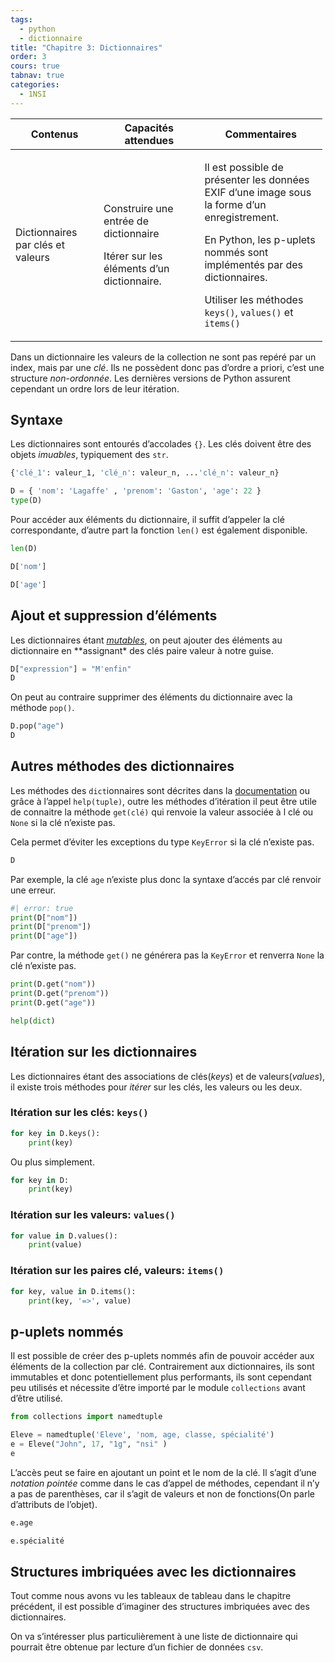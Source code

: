 ```yaml
---
tags:
  - python
  - dictionnaire
title: "Chapitre 3: Dictionnaires"
order: 3
cours: true
tabnav: true
categories:
  - 1NSI
---
```


::: programme
+---------------------------+-------------------------------+--------------------------------------+
| Contenus                  | Capacités attendues           | Commentaires                         |
+===========================+===============================+======================================+
| Dictionnaires par clés et | Construire une entrée de      | Il est possible de présenter les     |
| valeurs                   | dictionnaire                  | données EXIF d’une image sous        |
|                           |                               | la forme d’un enregistrement.        |
|                           |                               |                                      |
|                           | Itérer sur les éléments d'un  | En Python, les p-uplets nommés       |
|                           | dictionnaire.                 | sont implémentés par des             |
|                           |                               | dictionnaires.                       |
|                           |                               |                                      |
|                           |                               | Utiliser les méthodes `keys()`,      |
|                           |                               | `values()` et `items()`              |
+---------------------------+-------------------------------+--------------------------------------+
:::

::: {.intro layout-ncol=2}

Dans un dictionnaire les valeurs de la collection ne sont pas repéré par un index, mais par une
_clé_. Ils ne possèdent donc pas d'ordre a priori, c'est une structure _non-ordonnée_. Les dernières versions de Python assurent cependant un ordre lors de leur itération.

<wc-wikimage title="Associative_array_as_linked_list.svg" caption="Les dictionnaires en Python sont ce que l'on appelle un tableau associatif."></wc-wikimage>

:::

## Syntaxe

 Les dictionnaires sont entourés d'accolades `{}`. Les clés doivent être des objets _imuables_,
 typiquement des `str`.

```python
{'clé_1': valeur_1, 'clé_n': valeur_n, ...'clé_n': valeur_n}
```

```python
D = { 'nom': 'Lagaffe' , 'prenom': 'Gaston', 'age': 22 }
type(D)
```

Pour accéder aux éléments du dictionnaire, il suffit d'appeler la clé correspondante, d'autre part
la fonction `len()` est également disponible.

```python
len(D)
```

```python
D['nom']
```

```python
D['age']
```

## Ajout et suppression d'éléments

Les dictionnaires étant *[mutables](https://fr.wiktionary.org/wiki/mutable)*, on peut ajouter des
éléments au dictionnaire en **assignant* des clés paire valeur à notre guise.

```python
D["expression"] = "M'enfin"
D
```

On peut au contraire supprimer des éléments du dictionnaire avec la méthode `pop()`.

```python
D.pop("age")
D
```

## Autres méthodes des dictionnaires

Les méthodes des `dict`ionnaires sont décrites dans la
[documentation](https://docs.python.org/fr/3/library/stdtypes.html#sequence-types-list-tuple-range)
ou grâce à l'appel `help(tuple)`, outre les méthodes d'itération il peut être utile de connaitre la méthode `get(clé)` qui renvoie la valeur associée à l clé ou `None` si la clé n'existe pas.

Cela permet d'éviter les exceptions du type `KeyError` si la clé n'existe pas.

```python
D
```

Par exemple, la clé `age` n'existe plus donc la syntaxe d'accés par clé renvoir une erreur.

```python
#| error: true
print(D["nom"])
print(D["prenom"])
print(D["age"])
```

Par contre, la méthode `get()` ne générera pas la `KeyError` et renverra `None` la clé n'existe
pas.

```python
print(D.get("nom"))
print(D.get("prenom"))
print(D.get("age"))
```



::: {.plus titre="Documentation des dictionnaires"}

```python
help(dict)
```

:::

## Itération sur les dictionnaires


Les dictionnaires étant des associations de clés(_keys_) et de valeurs(_values_), il existe trois
méthodes pour _itérer_ sur les clés, les valeurs ou les deux.

### Itération sur les clés: `keys()`

```python
for key in D.keys():
    print(key)
```

Ou plus simplement.

```python
for key in D:
    print(key)
```

### Itération sur les valeurs: `values()`

```python
for value in D.values():
    print(value)
```

### Itération sur les paires clé, valeurs: `items()`

```python
for key, value in D.items():
    print(key, '=>', value)
```

## p-uplets nommés

Il est possible de créer des p-uplets nommés afin de pouvoir accéder aux éléments de la collection
par clé. Contrairement aux dictionnaires, ils sont immutables et donc potentiellement plus
performants, ils sont cependant peu utilisés et nécessite d'être importé par le module
`collections` avant d'être utilisé.

```python
from collections import namedtuple

Eleve = namedtuple('Eleve', 'nom, age, classe, spécialité')
e = Eleve("John", 17, "1g", "nsi" )
e
```

L'accès peut se faire en ajoutant un point et le nom de la clé. Il s'agit d'une _notation
pointée_ comme dans le cas d'appel de méthodes, cependant il n'y a pas de parenthèses, car il
s'agit de valeurs et non de fonctions(On parle d'attributs de l'objet).

```python
e.age
```

```python
e.spécialité
```

## Structures imbriquées avec les dictionnaires

Tout comme nous avons vu les tableaux de tableau dans le chapitre précédent, il est possible
d'imaginer des structures imbriquées avec des dictionnaires.

On va s'intéresser plus particulièrement à une liste de dictionnaire qui pourrait être obtenue par lecture d'un fichier de données `csv`.




